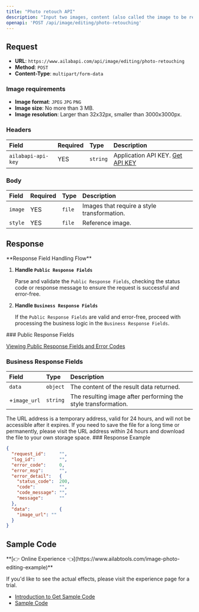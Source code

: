 ```yaml
---
title: "Photo retouch API"
description: "Input two images, content (also called the image to be repaired) and style (also called the reference image). The content image is transformed according to the style of the style image to get a result image."
openapi: 'POST /api/image/editing/photo-retouching'
---
```


## Request

- **URL**: `https://www.ailabapi.com/api/image/editing/photo-retouching`
- **Method**: `POST`
- **Content-Type**: `multipart/form-data`

### Image requirements

- **Image format**: `JPEG` `JPG` `PNG`
- **Image size**: No more than 3 MB.
- **Image resolution**: Larger than 32x32px, smaller than 3000x3000px.

### Headers

| Field              | Required | Type     | Description                                        |
|:-------------------|:---------|:---------|:---------------------------------------------------|
| `ailabapi-api-key` | YES      | `string` | Application API KEY. [Get API KEY](/docs/get-api-key) |

### Body

| Field   | Required | Type   | Description                                 |
|:--------|:---------|:-------|:--------------------------------------------|
| `image` | YES      | `file` | Images that require a style transformation. |
| `style` | YES      | `file` | Reference image.                            |

## Response
<Warning>
**Response Field Handling Flow**

1. **Handle `Public Response Fields`**

   Parse and validate the `Public Response Fields`, checking the status code or response message to ensure the request is successful and error-free.

2. **Handle `Business Response Fields`**

   If the `Public Response Fields` are valid and error-free, proceed with processing the business logic in the `Business Response Fields`.
</Warning>
### Public Response Fields

<a href="/docs/response-description" target="_blank">Viewing Public Response Fields and Error Codes</a>

### Business Response Fields

| Field        | Type     | Description                                                    |
|:-------------|:---------|:---------------------------------------------------------------|
| `data`       | `object` | The content of the result data returned.                       |
| +`image_url` | `string` | The resulting image after performing the style transformation. |
<Tip>
The URL address is a temporary address, valid for 24 hours, and will not be accessible after it expires. If you need to save the file for a long time or permanently, please visit the URL address within 24 hours and download the file to your own storage space.
</Tip>
### Response Example

```json
{
  "request_id":     "",
  "log_id":         "",
  "error_code":     0,
  "error_msg":      "",
  "error_detail":   {
    "status_code":  200,
    "code":         "",
    "code_message": "",
    "message":      ""
  },
  "data":           {
    "image_url": ""
  }
}
```

## Sample Code
<Tip>
**[👉 Online Experience 👈](https://www.ailabtools.com/image-photo-editing-example)**

If you'd like to see the actual effects, please visit the experience page for a trial.

- [Introduction to Get Sample Code](get-sample-code)
- [Sample Code][PostmanURL]

[PostmanURL]: https://documenter.getpostman.com/view/26387069/2s93JxqgHE#c5dfe1e1-ca55-4145-b35b-a3eb8041a4d3
</Tip>